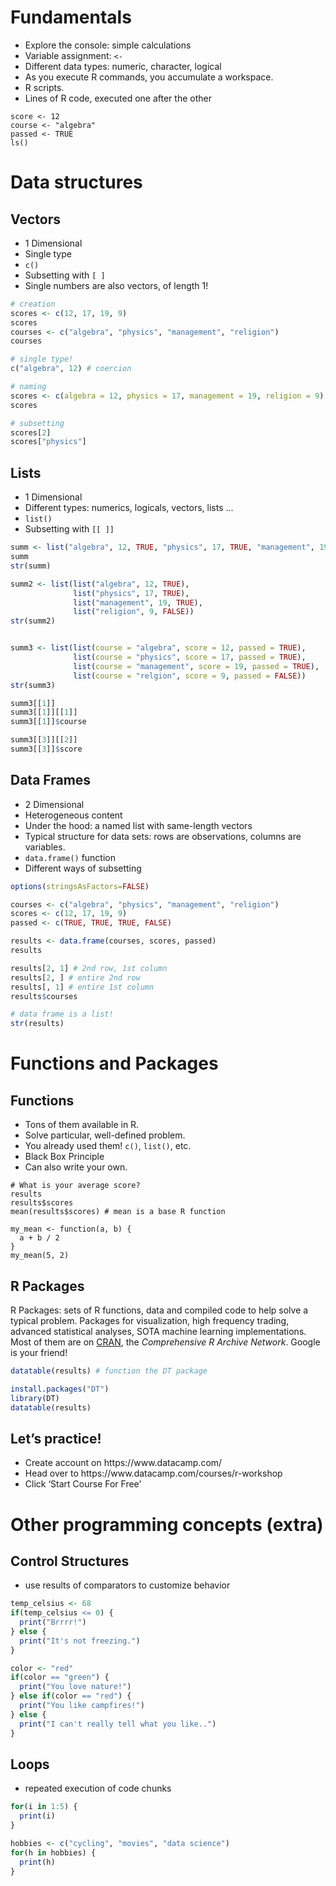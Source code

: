# Fundamentals

- Explore the console: simple calculations
- Variable assignment: `<-`
- Different data types: numeric, character, logical
- As you execute R commands, you accumulate a workspace.
- R scripts.
- Lines of R code, executed one after the other

```
score <- 12
course <- "algebra"
passed <- TRUE
ls()
```

# Data structures

## Vectors

- 1 Dimensional
- Single type
- `c()`
- Subsetting with `[ ]`
- Single numbers are also vectors, of length 1!

```r
# creation
scores <- c(12, 17, 19, 9)
scores
courses <- c("algebra", "physics", "management", "religion")
courses

# single type!
c("algebra", 12) # coercion

# naming
scores <- c(algebra = 12, physics = 17, management = 19, religion = 9)
scores

# subsetting
scores[2]
scores["physics"]
```

## Lists

- 1 Dimensional
- Different types: numerics, logicals, vectors, lists ...
- `list()`
- Subsetting with `[[ ]]`

```r
summ <- list("algebra", 12, TRUE, "physics", 17, TRUE, "management", 19, TRUE, "religion", 9, FALSE)
summ
str(summ)

summ2 <- list(list("algebra", 12, TRUE), 
              list("physics", 17, TRUE), 
              list("management", 19, TRUE), 
              list("religion", 9, FALSE))
str(summ2)


summ3 <- list(list(course = "algebra", score = 12, passed = TRUE),
              list(course = "physics", score = 17, passed = TRUE),
              list(course = "management", score = 19, passed = TRUE),
              list(course = "relgion", score = 9, passed = FALSE))
str(summ3)

summ3[[1]]
summ3[[1]][[1]]
summ3[[1]]$course

summ3[[3]][[2]]
summ3[[3]]$score
```

## Data Frames

- 2 Dimensional
- Heterogeneous content
- Under the hood: a named list with same-length vectors
- Typical structure for data sets: rows are observations, columns are variables.
- `data.frame()` function
- Different ways of subsetting

```r
options(stringsAsFactors=FALSE)

courses <- c("algebra", "physics", "management", "religion")
scores <- c(12, 17, 19, 9)
passed <- c(TRUE, TRUE, TRUE, FALSE)

results <- data.frame(courses, scores, passed)
results

results[2, 1] # 2nd row, 1st column
results[2, ] # entire 2nd row
results[, 1] # entire 1st column
results$courses

# data frame is a list!
str(results)
```

# Functions and Packages

## Functions

- Tons of them available in R.
- Solve particular, well-defined problem.
- You already used them! `c()`, `list()`, etc.
- Black Box Principle
- Can also write your own.
    
```
# What is your average score?
results
results$scores
mean(results$scores) # mean is a base R function

my_mean <- function(a, b) {
  a + b / 2
}
my_mean(5, 2)
```

## R Packages

R Packages: sets of R functions, data and compiled code to help solve a typical problem. Packages for visualization, high frequency trading, advanced statistical analyses, SOTA machine learning implementations. Most of them are on [CRAN](http://cran.r-project.org/), the _Comprehensive R Archive Network_. Google is your friend!

```r
datatable(results) # function the DT package

install.packages("DT")
library(DT)
datatable(results)
```

## Let's practice!

- Create account on https://www.datacamp.com/
- Head over to https://www.datacamp.com/courses/r-workshop 
- Click 'Start Course For Free'

# Other programming concepts (extra)

## Control Structures

- use results of comparators to customize behavior

```r
temp_celsius <- 68
if(temp_celsius <= 0) {
  print("Brrrr!")
} else {
  print("It's not freezing.")
}

color <- "red"
if(color == "green") {
  print("You love nature!")
} else if(color == "red") {
  print("You like campfires!")
} else {
  print("I can't really tell what you like..")
}
```
    
## Loops
    
- repeated execution of code chunks

```r
for(i in 1:5) {
  print(i)
}

hobbies <- c("cycling", "movies", "data science")
for(h in hobbies) {
  print(h)
}
```

